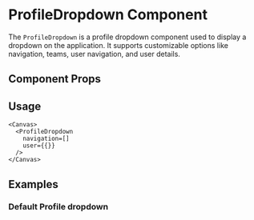 

<Meta of={ProfileDropdown} />

# ProfileDropdown Component

The `ProfileDropdown` is a profile dropdown component used to display a dropdown on the application. It supports customizable options like navigation, teams, user navigation, and user details.

## Component Props

<Canvas of={ProfileDropdown.Default} />

<Controls />

## Usage

```tsx
<Canvas>
  <ProfileDropdown
    navigation=[]
    user={{}}
  />
</Canvas>
```

## Examples

### Default Profile dropdown

<Canvas of={ProfileDropdown.Default} />
